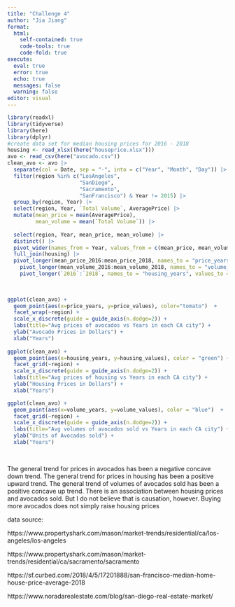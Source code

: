 ```yaml
---
title: "Challenge 4"
author: "Jia Jiang"
format: 
  html:
    self-contained: true
    code-tools: true
    code-fold: true
execute: 
  eval: true
  error: true
  echo: true
  messages: false
  warning: false
editor: visual
---
```


```r
library(readxl) 
library(tidyverse)
library(here)
library(dplyr)
#create data set for median housing prices for 2016 - 2018
housing <- read_xlsx((here("houseprice.xlsx")))
avo <- read_csv(here("avocado.csv"))
clean_avo <- avo |>
  separate(col = Date, sep = "-", into = c("Year", "Month", "Day")) |>
  filter(region %in% c("LosAngeles", 
                       "SanDiego", 
                       "Sacramento",
                       "SanFrancisco") & Year != 2015) |>  
  group_by(region, Year) |> 
  select(region, Year, `Total Volume`, AveragePrice) |> 
  mutate(mean_price = mean(AveragePrice), 
         mean_volume = mean(`Total Volume`)) |>
  
  select(region, Year, mean_price, mean_volume) |>
  distinct() |>
  pivot_wider(names_from = Year, values_from = c(mean_price, mean_volume)) |>
  full_join(housing) |>
  pivot_longer(mean_price_2016:mean_price_2018, names_to = "price_years", values_to = "price_values") |> 
    pivot_longer(mean_volume_2016:mean_volume_2018, names_to = "volume_years", values_to = "volume_values") |> 
    pivot_longer(`2016`:`2018`, names_to = "housing_years", values_to = "housing_values") 
  
  

ggplot(clean_avo) + 
  geom_point(aes(x=price_years, y=price_values), color="tomato")  +
  facet_wrap(~region) +
  scale_x_discrete(guide = guide_axis(n.dodge=2)) + 
  labs(title="Avg prices of avocados vs Years in each CA city") + 
  ylab("Avocado Prices in Dollars") +
  xlab("Years")
  
ggplot(clean_avo) +
  geom_point(aes(x=housing_years, y=housing_values), color = "green") + 
  facet_grid(~region) +
  scale_x_discrete(guide = guide_axis(n.dodge=2)) +
  labs(title="Avg prices of housing vs Years in each CA city") + 
  ylab("Housing Prices in Dollars") +
  xlab("Years")

ggplot(clean_avo) +
  geom_point(aes(x=volume_years, y=volume_values), color = "blue")  + 
  facet_grid(~region) +
  scale_x_discrete(guide = guide_axis(n.dodge=2)) +
  labs(title="Avg volumes of avocados sold vs Years in each CA city") + 
  ylab("Units of Avocados sold") +
  xlab("Years")
  
  

```

The general trend for prices in avocados has been a negative concave down trend. The general trend for prices in housing has been a positive upward trend. The general trend of volumes of avocados sold has been a positive concave up trend. There is an association between housing prices and avocados sold. But I do not believe that is causation, however. Buying more avocados does not simply raise housing prices

data source:

https://www.propertyshark.com/mason/market-trends/residential/ca/los-angeles/los-angeles

https://www.propertyshark.com/mason/market-trends/residential/ca/sacramento/sacramento

https://sf.curbed.com/2018/4/5/17201888/san-francisco-median-home-house-price-average-2018

https://www.noradarealestate.com/blog/san-diego-real-estate-market/
